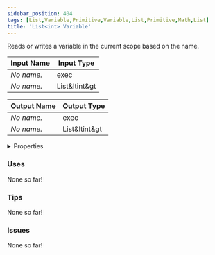 ```yaml
---
sidebar_position: 404
tags: [List,Variable,Primitive,Variable,List,Primitive,Math,List]
title: 'List<int> Variable'
---
```


Reads or writes a variable in the current scope based on the name.



<IChip uuid="fe2f9c12-d213-4234-a387-9d2ec1ad7fc1"/>

| Input Name | Input Type |
|-----------|-----------|
| *No name.* | exec |
| *No name.* | List&ltint&gt |

| Output Name | Output Type |
|-----------|-----------|
| *No name.* | exec |
| *No name.* | List&ltint&gt |


<details>
  <summary>Properties</summary>
  <div>
    <div>
    <table>
      <thead>
        <tr>
          <th>Is beta required?</th>
          <th>No</th>
        </tr>
        <tr>
          <th>Is this chip a trolling risk?</th>
          <th>No</th>
        </tr>
        <tr>
          <th>Is this chip a role assignment risk?</th>
          <th>No</th>
        </tr>
        <tr>
          <th>Chip UUID</th>
          <th>fe2f9c12-d213-4234-a387-9d2ec1ad7fc1</th>
        </tr>
        <tr>
          <th>Room availability</th>
          <th>Available everywhere</th>
        </tr>
      </thead>
    </table>
    </div>
  </div>
</details>

### Uses

None so far!

### Tips

None so far!

### Issues

None so far!